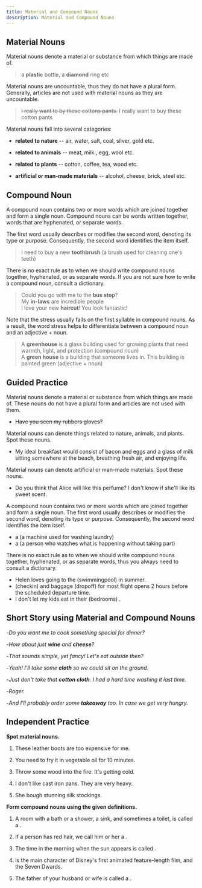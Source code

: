 ```yaml
---
title: Material and Compound Nouns
description: Material and Compound Nouns
---
```


## Material Nouns

Material nouns denote a material or substance from which things are made of.

> a **plastic** bottle, a **diamond** ring etc

Material nouns are uncountable, thus they do not have a plural form. Generally, articles are not used with material nouns as they are uncountable.

> ~~I really want to by these cottons pants.~~ I really want to buy these cotton pants

Material nouns fall into several categories:

- **related to nature** -- air, water, salt, coal, silver, gold etc.

- **related to animals** -- meat, milk , egg, wool etc.

- **related to plants** -- cotton, coffee, tea, wood etc.

- **artificial or man-made materials** -- alcohol, cheese, brick, steel etc.

## Compound Noun

A compound noun contains two or more words which are joined together and form a single noun. Compound nouns can be words written together, words that are hyphenated, or separate words.

The first word usually describes or modifies the second word, denoting its type or purpose. Consequently, the second word identifies the item itself.

> I need to buy a new **toothbrush** (a brush used for cleaning one's teeth)

There is no exact rule as to when we should write compound nouns together, hyphenated, or as separate words. If you are not sure how to write a compound noun, consult a dictionary.

> Could you go with me to the **bus stop**?  
> My **in-laws** are incredible people  
> I love your new **haircut**! You look fantastic!

Note that the stress usually falls on the first syllable in compound nouns. As a result, the word stress helps to differentiate between a compound noun and an adjective + noun.

> A **greenhouse** is a glass building used for growing plants that need warmth, light, and protection (compound noun)  
> A **green house** is a building that someone lives in. This building is painted green (adjective + noun)

## Guided Practice

<Callout mt={8}>
  Material nouns denote a material or substance from which things are made of. These nouns
  do not have a plural form and articles are not used with them.
</Callout>

- ~~Have you seen my rubbers gloves?~~ <Tooltip content="Have you seen my rubber gloves?" />

<Callout>
  Material nouns can denote things related to nature, animals, and plants. Spot these
  nouns.
</Callout>

- My ideal breakfast would consist of bacon and eggs and a glass of milk sitting somewhere at the beach, breathing fresh air, and enjoying life. <Tooltip content="bacon, eggs, milk, air" />

<Callout>
  Material nouns can denote artificial or man-made materials. Spot these nouns.
</Callout>

- Do you think that Alice will like this perfume? I don't know if she'll like its sweet scent. <Tooltip content="perfume"/>

<Callout>
  A compound noun contains two or more words which are joined together and form a single
  noun. The first word usually describes or modifies the second word, denoting its type or
  purpose. Consequently, the second word identifies the item itself.
</Callout>

- a <Blank /> (a machine used for washing laundry) <Tooltip content="washing machine"/>
- a <Blank /> (a person who watches what is happening without taking part) <Tooltip content="bystander"/>

<Callout>
  There is no exact rule as to when we should write compound nouns together, hyphenated,
  or as separate words, thus you always need to consult a dictionary.
</Callout>

- Helen loves going to the (swimmingpool) <Blank /> in summer. <Tooltip content="swimming pool (separated)"/>
- (checkin) <Blank /> and baggage (dropoff) <Blank /> for most flight opens 2 hours before the scheduled departure time. <Tooltip content="Check-in, drop-off (hyphenated)"/>
- I don't let my kids eat in their (bedrooms) <Blank /> . <Tooltip content="bedrooms (written together)"/>

## Short Story using Material and Compound Nouns

-_Do you want me to cook something special for dinner?_

-_How about just **wine** and **cheese**?_

-_That sounds simple, yet fancy! Let's eat outside then?_

-_Yeah! I'll take some **cloth** so we could sit on the ground._

-_Just don't take that **cotton cloth**. I had a hard time washing it last time._

-_Roger._

-_And I'll probably order some **takeaway** too. In case we get very hungry._

## Independent Practice

**Spot material nouns.**

1. These leather boots are too expensive for me. <Tooltip content="leather" />

2. You need to fry it in vegetable oil for 10 minutes. <Tooltip content="vegetable oil" />

3. Throw some wood into the fire. It's getting cold. <Tooltip content="wood" />

4. I don't like cast iron pans. They are very heavy. <Tooltip content="cast iron" />

5. She bough stunning silk stockings. <Tooltip content="silk" />

**Form compound nouns using the given definitions.**

1. A room with a bath or a shower, a sink, and sometimes a toilet, is called a <Blank /> . <Tooltip content="bathroom" />

2. If a person has red hair, we call him or her a <Blank /> . <Tooltip content="redhead" />

3. The time in the morning when the sun appears is called <Blank /> . <Tooltip content="sunrise" />

4. <Blank /> is the main character of Disney's first animated feature-length film,
   <Blank /> and the Seven Dwards. <Tooltip content="Snow White, Snow White" />

5. The father of your husband or wife is called a <Blank /> . <Tooltip content="father-in-law" />
